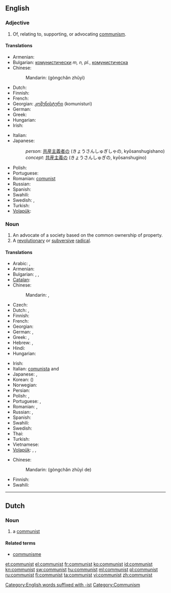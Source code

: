{{also|Communist}}
==English==
[[Category:English words suffixed with -ist]]
===Adjective===
{{infl|en|adjective}}

# Of, relating to, supporting, or advocating [[communism]].

====Translations====
{{trans-top|of or relating to communism}}
* Armenian: {{t-|hy|կոմունիստական|tr=komunistakan}}
* Bulgarian: [[комунистически]] ''m, n, pl.'', [[комунистическа]] {{f}}
* Chinese:
*: Mandarin: {{zh-ts|[[共產主義]]|[[共产主义]]}} (gòngchǎn zhǔyì)
* Dutch: {{t-|nl|communistisch}}
* Finnish: {{t-|fi|kommunistinen}}
* French: {{t+|fr|communiste|m|f}}
* Georgian: [[კომუნისტური]] (komunisturi)
* German: {{t+|de|kommunistisch}}
* Greek: {{t+|el|κομμουνιστικός|m|tr=komunistikos}}
* Hungarian: {{t+|hu|kommunista}}
* Irish: {{t-|ga|cumannach|xs=Irish}}
{{trans-mid}}
* Italian: {{t+|it|comunista|m|f}}
* Japanese:
*: ''person'': [[共産主義者]]の (きょうさんしゅぎしゃの, kyōsanshugishano)
*: ''concept'': [[共産主義]]の (きょうさんしゅぎの, kyōsanshugino)
* Polish: {{t-|pl|komunistyczny|m}}
* Portuguese: {{t+|pt|comunista|c}}
* Romanian: [[comunist]]
* Russian: {{t+|ru|коммунистический|tr=kommunistíčeskij}}
* Spanish: {{t-|es|comunista|m|f}}
* Swahili: {{t+|sw|ukomunisti|xs=Swahili}}
* Swedish: {{t|sv|kommunistisk|c}}, {{t|sv|kommunistiskt|n}}
* Turkish: {{t+|tr|komünist}}
* [[Volapük]]: {{t|vo|kobädimik}}
{{trans-bottom}}

===Noun===
{{en-noun}}

# An advocate of a society based on the common ownership of property.
# A [[revolutionary]] or [[subversive]] [[radical]].

====Translations====
{{trans-top|person who follows a communist or Marxist-Leninist philosophy}}
* Arabic: {{t|ar|شيوعي|m|tr=shuyuu3iy}}, {{t|ar|شيوعية|f|tr=shuyu3íyya}}
* Armenian: {{t-|hy|կոմունիստ|tr=komunist}}
* Bulgarian: {{t+|bg|комунист|m|tr=komuníst}}, {{t-|bg|комунистка|f|tr=komunístka}}, {{t+|bg|комунисти|p|tr=komunísti}}
* [[Catalan]]: {{t-|ca|comunista|m|f}}
* Chinese:
*: Mandarin: {{t|cmn|共產主義者|sc=Hani}}, {{t|cmn|共产主义者|tr=gòngchǎnzhǔyìzhě|sc=Hani}}
* Czech: {{t+|cs|komunista|f}}
* Dutch: {{t-|nl|communist|m}}, {{t-|nl|communiste|f}}
* Finnish: {{t+|fi|kommunisti}}
* French: {{t+|fr|communiste|m|f}}
* Georgian: {{t|ka|კომუნისტი|tr=komunisti|sc=Geor|xs=Georgian}}
* German: {{t+|de|Kommunist|m}}, {{t+|de|Kommunistin|f}}
* Greek: {{t|el|κομμουνιστής|m|tr=komunistís}}, {{t|el|κομμουνίστρια|f|tr=komunístria}}
* Hebrew: {{t|he|קומוניסט|m|alt=קוֹמוּנִיסְט|tr=qomuníst'}}, {{t|he|קומוניסטית|f|tr=qomunist'ít}}
* Hindi: {{t|hi|साम्यवादी|tr=sāmyavādī|xs=Hindi}}
* Hungarian: {{t+|hu|kommunista}}
{{trans-mid}}
* Irish: {{t-|ga|cumannach|m|xs=Irish}}
* Italian: [[comunista]] {{m}} and {{f}}
* Japanese: {{t|ja|共産主義者|tr=きょうさんしゅぎしゃ, kyōsanshugisha}}, {{t|ja|共産党員|tr=きょうさんとういん, kyōsantōin}}
* Korean: {{t|ko|공산주의자|tr=gongsanjuuija|sc=Hang}} ({{t|ko|共產主義者|sc=Hani}})
* Norwegian: {{t+|no|kommunist|m}}
* Persian: {{t-|fa|کمونیست|tr=komunist}}
* Polish: {{t+|pl|komunista|m}}, {{t+|pl|komunistka|f}}
* Portuguese: {{t+|pt|comunista|c}}, {{t+|pt|marxista|c}}
* Romanian: {{t|ro|comunist|m}}, {{t|ro|comunistă|f}}
* Russian: {{t+|ru|коммунист|m|tr=kommuníst}}, {{t+|ru|коммунистка|f|tr=kommunístka}}
* Spanish: {{t-|es|comunista|m|f}}
* Swahili: {{t+|sw|ukomunisti|xs=Swahili}}
* Swedish: {{t+|sv|kommunist|c}}
* Thai: {{t|th|คอมมิวนิสต์|tr=kommiwnít}}
* Turkish: {{t|tr|komünist}}
* Vietnamese: {{t+|vi|cộng sản|alt=người cộng sản|xs=Vietnamese}}
* [[Volapük]]: {{qualifier|male or female}} {{t|vo|kobädiman}}, {{qualifier|male}} {{t|vo|hikobädiman}}, {{qualifier|female}} {{t|vo|jikobädiman}}
{{trans-bottom}}

{{trans-top|revolutionary or subversive radical}}
* Chinese:
*: Mandarin: {{zh-ts|[[共產主義]]的|[[共产主义]]的}} (gòngchǎn zhǔyì de)
{{trans-mid}}
* Finnish: {{t+|fi|kommunisti}}
* Swahili: {{t+|sw|ukomunisti|xs=Swahili}}
{{trans-bottom}}

[[Category:Communism]]
----

==Dutch==
===Noun===
{{nl-noun|g1=m|g2=f|communisten|*}}
# a [[#English|communist]]

====Related terms====
* [[communisme]]

[[et:communist]]
[[el:communist]]
[[fr:communist]]
[[ko:communist]]
[[id:communist]]
[[kn:communist]]
[[sw:communist]]
[[hu:communist]]
[[ml:communist]]
[[pl:communist]]
[[ru:communist]]
[[fi:communist]]
[[ta:communist]]
[[vi:communist]]
[[zh:communist]]